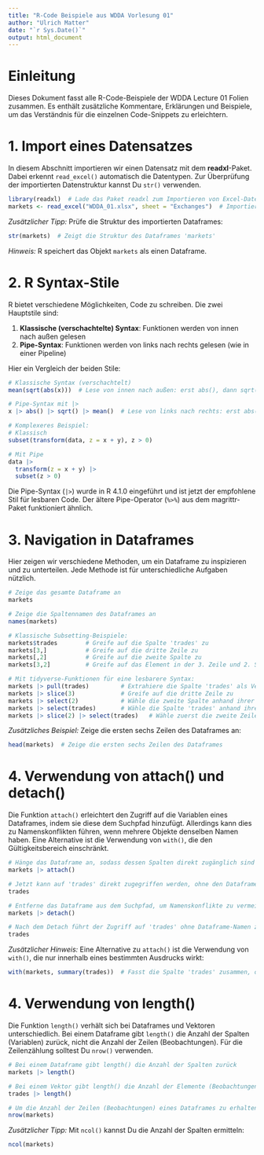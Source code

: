 ```yaml
---
title: "R-Code Beispiele aus WDDA Vorlesung 01"
author: "Ulrich Matter"
date: "`r Sys.Date()`"
output: html_document
---
```


# Einleitung

Dieses Dokument fasst alle R-Code-Beispiele der WDDA Lecture 01 Folien zusammen. Es enthält zusätzliche Kommentare, Erklärungen und Beispiele, um das Verständnis für die einzelnen Code-Snippets zu erleichtern.

# 1. Import eines Datensatzes

In diesem Abschnitt importieren wir einen Datensatz mit dem **readxl**-Paket. Dabei erkennt `read_excel()` automatisch die Datentypen. Zur Überprüfung der importierten Datenstruktur kannst Du `str()` verwenden.

```r
library(readxl)  # Lade das Paket readxl zum Importieren von Excel-Dateien
markets <- read_excel("WDDA_01.xlsx", sheet = "Exchanges")  # Importiere die Daten aus dem Blatt "Exchanges"
```

*Zusätzlicher Tipp:* Prüfe die Struktur des importierten Dataframes:
```r
str(markets)  # Zeigt die Struktur des Dataframes 'markets'
```

*Hinweis:* R speichert das Objekt `markets` als einen Dataframe.

# 2. R Syntax-Stile

R bietet verschiedene Möglichkeiten, Code zu schreiben. Die zwei Hauptstile sind:

1. **Klassische (verschachtelte) Syntax**: Funktionen werden von innen nach außen gelesen
2. **Pipe-Syntax**: Funktionen werden von links nach rechts gelesen (wie in einer Pipeline)

Hier ein Vergleich der beiden Stile:

```r
# Klassische Syntax (verschachtelt)
mean(sqrt(abs(x)))  # Lese von innen nach außen: erst abs(), dann sqrt(), dann mean()

# Pipe-Syntax mit |>
x |> abs() |> sqrt() |> mean()  # Lese von links nach rechts: erst abs(), dann sqrt(), dann mean()

# Komplexeres Beispiel:
# Klassisch
subset(transform(data, z = x + y), z > 0)

# Mit Pipe
data |> 
  transform(z = x + y) |> 
  subset(z > 0)
```

Die Pipe-Syntax (`|>`) wurde in R 4.1.0 eingeführt und ist jetzt der empfohlene Stil für lesbaren Code. Der ältere Pipe-Operator (`%>%`) aus dem magrittr-Paket funktioniert ähnlich.

# 3. Navigation in Dataframes

Hier zeigen wir verschiedene Methoden, um ein Dataframe zu inspizieren und zu unterteilen. Jede Methode ist für unterschiedliche Aufgaben nützlich.

```r
# Zeige das gesamte Dataframe an
markets

# Zeige die Spaltennamen des Dataframes an
names(markets)

# Klassische Subsetting-Beispiele:
markets$trades        # Greife auf die Spalte 'trades' zu
markets[3,]           # Greife auf die dritte Zeile zu
markets[,2]           # Greife auf die zweite Spalte zu
markets[3,2]          # Greife auf das Element in der 3. Zeile und 2. Spalte zu

# Mit tidyverse-Funktionen für eine lesbarere Syntax:
markets |> pull(trades)         # Extrahiere die Spalte 'trades' als Vektor
markets |> slice(3)             # Greife auf die dritte Zeile zu
markets |> select(2)            # Wähle die zweite Spalte anhand ihrer Position aus
markets |> select(trades)       # Wähle die Spalte 'trades' anhand ihres Namens aus
markets |> slice(2) |> select(trades)   # Wähle zuerst die zweite Zeile und anschließend die Spalte 'trades'
```

*Zusätzliches Beispiel:* Zeige die ersten sechs Zeilen des Dataframes an:
```r
head(markets)  # Zeige die ersten sechs Zeilen des Dataframes
```

# 4. Verwendung von attach() und detach()

Die Funktion `attach()` erleichtert den Zugriff auf die Variablen eines Dataframes, indem sie diese dem Suchpfad hinzufügt. Allerdings kann dies zu Namenskonflikten führen, wenn mehrere Objekte denselben Namen haben. Eine Alternative ist die Verwendung von `with()`, die den Gültigkeitsbereich einschränkt.

```r
# Hänge das Dataframe an, sodass dessen Spalten direkt zugänglich sind
markets |> attach()

# Jetzt kann auf 'trades' direkt zugegriffen werden, ohne den Dataframe-Namen zu verwenden
trades

# Entferne das Dataframe aus dem Suchpfad, um Namenskonflikte zu vermeiden
markets |> detach()

# Nach dem Detach führt der Zugriff auf 'trades' ohne Dataframe-Namen zu einem Fehler:
trades
```

*Zusätzlicher Hinweis:* Eine Alternative zu `attach()` ist die Verwendung von `with()`, die nur innerhalb eines bestimmten Ausdrucks wirkt:
```r
with(markets, summary(trades))  # Fasst die Spalte 'trades' zusammen, ohne das Dataframe dauerhaft anzuhängen
```

# 4. Verwendung von length()

Die Funktion `length()` verhält sich bei Dataframes und Vektoren unterschiedlich. Bei einem Dataframe gibt `length()` die Anzahl der Spalten (Variablen) zurück, nicht die Anzahl der Zeilen (Beobachtungen). Für die Zeilenzählung solltest Du `nrow()` verwenden.

```r
# Bei einem Dataframe gibt length() die Anzahl der Spalten zurück
markets |> length()

# Bei einem Vektor gibt length() die Anzahl der Elemente (Beobachtungen) zurück
trades |> length()

# Um die Anzahl der Zeilen (Beobachtungen) eines Dataframes zu erhalten, verwende nrow():
nrow(markets)
```

*Zusätzlicher Tipp:* Mit `ncol()` kannst Du die Anzahl der Spalten ermitteln:
```r
ncol(markets)
```

